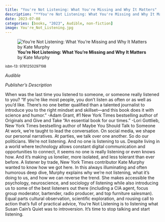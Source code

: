 ```yaml
---
title: "You're Not Listening: What You're Missing and Why It Matters"
description: "**You're Not Listening: What You're Missing and Why It Matters** by Kate   Murphy"
date: 2023-07-08
categories: [books, "2023", Audible, non-fiction]
image: You're_Not_Listening.jpg
---
```

![**You're Not Listening: What You're Missing and Why It Matters** by Kate   Murphy](You're_Not_Listening.jpg){fig-align="left"}

<sup>isbn-13: 9781250297198</sup>

*Audible*

*Publisher's Description*

When was the last time you listened to someone, or someone really listened
to you? "If you’re like most people, you don’t listen as often or as well
as you’d like. There’s no one better qualified than a talented journalist
to introduce you to the right mindset and skillset—and this book does it
with science and humor." -Adam Grant, #1 New York Times bestselling author
of Originals and Give and Take "An essential book for our times." -Lori
Gottlieb, New York Times bestselling author of Maybe You Should Talk to
Someone At work, we’re taught to lead the conversation. On social media, we
shape our personal narratives. At parties, we talk over one another. So do
our politicians. We’re not listening. And no one is listening to us.
Despite living in a world where technology allows constant digital
communication and opportunities to connect, it seems no one is really
listening or even knows how. And it’s making us lonelier, more isolated,
and less tolerant than ever before. A listener by trade, New York Times
contributor Kate Murphy wanted to know how we got here. In this always
illuminating and often humorous deep dive, Murphy explains why we’re not
listening, what it’s doing to us, and how we can reverse the trend. She
makes accessible the psychology, neuroscience, and sociology of listening
while also introducing us to some of the best listeners out there
(including a CIA agent, focus group moderator, bartender, radio producer,
and top furniture salesman). Equal parts cultural observation, scientific
exploration, and rousing call to action that's full of practical advice,
You're Not Listening is to listening what Susan Cain's Quiet was to
introversion. It’s time to stop talking and start listening.